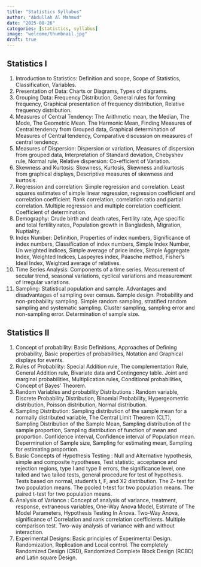 ```yaml
---
title: "Statistics Syllabus"
author: "Abdullah Al Mahmud"
date: "2025-08-26"
categories: [statistics, syllabus]
image: "welcome/thumbnail.jpg"
draft: true
---
```


## Statistics I

1. Introduction to Statistics: Definition and scope, Scope of Statistics, Classification, Variables.
2. Presentation of Data: Charts or Diagrams, Types of diagrams.
3. Grouping Data: Frequency Distribution, General rules for forming frequency, Graphical presentation of frequency
distribution, Relative frequency distribution.
4. Measures of Central Tendency: The Arithmetic mean, the Median, The Mode, The Geometric Mean. The Harmonic Mean,
Finding Measures of Central tendency from Grouped data, Graphical determination of Measures of Central tendency,
Comparative discussion on measures of central tendency.
5. Measures of Dispersion: Dispersion or variation, Measures of dispersion from grouped data, Interpretation of Standard
deviation, Chebyshev rule, Normal rule, Relative dispersion: Co-efficient of Variation.
6. Skewness and Kurtosis: Skewness, Kurtosis, Skewness and kurtosis from graphical displays, Descriptive measures of
skewness and kurtosis.
7. Regression and correlation: Simple regression and correlation. Least squares estimates of simple linear regression,
regression coefficient and correlation coefficient. Rank correlation, correlation ratio and partial correlation. Multiple
regression and multiple correlation coefficient. Coefficient of determination.
8. Demography: Crude birth and death rates, Fertility rate, Age specific and total fertility rates, Population growth in
Bangladesh, Migration, Nuptiality.
9. Index Number: Definition, Properties of index numbers, Significance of index numbers, Classification of index numbers,
Simple Index Number, Un weighted indices, Simple average of price index, Simple Aggregate Index, Weighted Indices,
Laspeyres index, Paasche method, Fisher's Ideal Index, Weighted average of relatives.
10. Time Series Analysis: Components of a time series. Measurement of secular trend, seasonal variations, cyclical variations
and measurement of irregular variations.
11. Sampling: Statistical population and sample. Advantages and disadvantages of sampling over census. Sample design.
Probability and non-probability sampling. Simple random sampling, stratified random sampling and systematic sampling.
Cluster sampling, sampling error and non-sampling error. Determination of sample size.

## Statistics II

1. Concept of probability: Basic Definitions, Approaches of Defining probability, Basic properties of probabilities, Notation and
Graphical displays for events.
2. Rules of Probability: Special Addition rule, The complementation Rule, General Addition rule, Bivariate data and Contingency
table. Joint and marginal probabilities, Multiplication rules, Conditional probabilities, Concept of Bayes' Theorem.
3. Random Variables and probability Distributions : Random variable, Discrete Probability Distribution, Binomial Probability,
Hypergeometric distribution, Poisson distribution, Normal distribution.
4. Sampling Distribution: Sampling distribution of the sample mean for a normally distributed variable, The Central Limit
Theorem (CLT), Sampling Distribution of the Sample Mean, Sampling distribution of the sample proportion, Sampling
distribution of function of mean and proportion. Confidence interval, Confidence interval of Population mean. Depermination of
Sample size, Sampling for estimating mean, Sampling for estimating proportion.
5. Basic Concepts of Hypothesis Testing : Null and Alternative hypothesis, simple and composite hypotheses, Test statistic,
acceptance and rejection regions, type I and type II errors, the significance level, one tailed and two tailed tests, general procedure
for test of hypothesis. Tests based on normal, student's t, F, and X2 distribution. The Z- test for two population means. The pooled
t-test for two population means. The paired t-test for two population means.
6. Analysis of Variance : Concept of analysis of variance, treatment, response, extraneous variables, One-Way Anova Model,
Estimate of The Model Parameters, Hypothesis Testing In Anova. Two-Way Anova, significance of Correlation and rank
correlation coefficients. Multiple comparison test. Two-way analysis of variance with and without interaction.
7. Experimental Designs: Basic principles of Experimental Design. Randomization, Replication and Local control. The
completely Randomized Design (CRD), Randomized Complete Block Design (RCBD) and Latin square Design.
